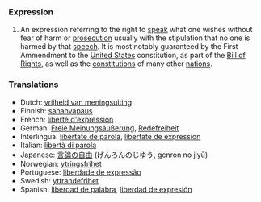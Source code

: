 ===Expression===
#An expression referring to the right to [[speak]] what one wishes without fear of harm or [[prosecution]] usually with the stipulation that no one is harmed by that [[speech]].  It is most notably guaranteed by the First Ammendment to the [[United States]] constitution, as part of the [[Bill of Rights]], as well as the [[constitution]]s of many other [[nation]]s.

===Translations===
*Dutch: [[vrijheid van meningsuiting]]
*Finnish: [[sananvapaus]]
*French: [[liberté d'expression]]
*German: [[Freie Meinungsäußerung]], [[Redefreiheit]]
*Interlingua: [[libertate de parola]], [[libertate de expression]]
*Italian: [[libertà di parola]]
*Japanese: [[言論の自由]] (げんろんのじゆう, genron no jiyū)
*Norwegian: [[ytringsfrihet]]
*Portuguese: [[liberdade de expressão]]
*Swedish: [[yttrandefrihet]]
*Spanish: [[liberdad de palabra]], [[liberdad de expresión]]